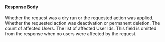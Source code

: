 
#### Response Body

<APIBlock>
  <APIField name="dryRun" type="Boolean">
    Whether the request was a dry run or the requested action was applied.
  </APIField>
  <APIField name="hardDelete" type="Boolean">
    Whether the requested action was deactivation or permanent deletion.
  </APIField>
  <APIField name="total" type="Integer">
    The count of affected Users.
  </APIField>
  <APIField name="userIds" type="Array<UUID>">
    The list of affected User Ids.  This field is omitted from the response when no users were affected by the request.
  </APIField>
</APIBlock>

<JSON title="Example Response JSON" src="users/bulk-delete-response.json" />
